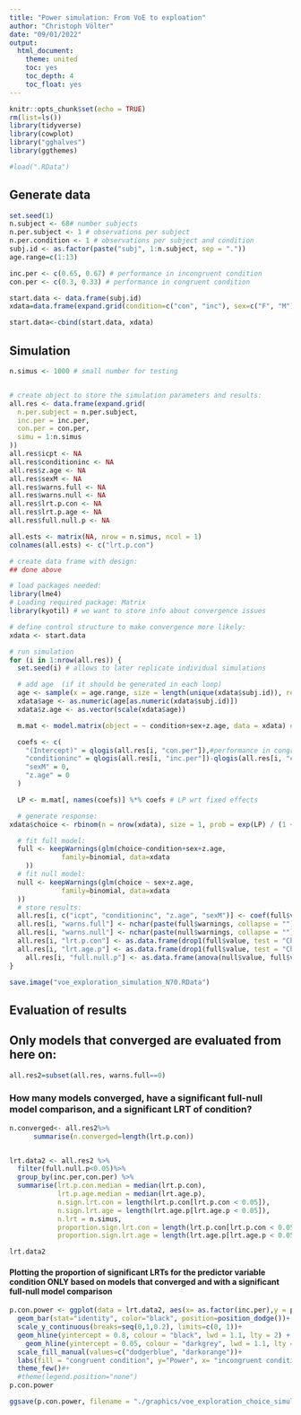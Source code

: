 ```yaml
---
title: "Power simulation: From VoE to exploation"
author: "Christoph Völter"
date: "09/01/2022"
output: 
  html_document:
    theme: united
    toc: yes
    toc_depth: 4
    toc_float: yes
---
```


```r
knitr::opts_chunk$set(echo = TRUE)
rm(list=ls())
library(tidyverse)
library(cowplot)
library("gghalves")
library(ggthemes)

#load(".RData")

```

## Generate data

```r

set.seed(1)
n.subject <- 68# number subjects
n.per.subject <- 1 # observations per subject
n.per.condition <- 1 # observations per subject and condition
subj.id <- as.factor(paste("subj", 1:n.subject, sep = "."))
age.range=c(1:13)

inc.per <- c(0.65, 0.67) # performance in incongruent condition
con.per <- c(0.3, 0.33) # performance in congruent condition

start.data <- data.frame(subj.id)
xdata=data.frame(expand.grid(condition=c("con", "inc"), sex=c("F", "M")))

start.data<-cbind(start.data, xdata)
```


## Simulation

```r
n.simus <- 1000 # small number for testing


# create object to store the simulation parameters and results:
all.res <- data.frame(expand.grid(
  n.per.subject = n.per.subject, 
  inc.per = inc.per,
  con.per = con.per,
  simu = 1:n.simus
))
all.res$icpt <- NA
all.res$conditioninc <- NA
all.res$z.age <- NA
all.res$sexM <- NA
all.res$warns.full <- NA
all.res$warns.null <- NA
all.res$lrt.p.con <- NA
all.res$lrt.p.age <- NA
all.res$full.null.p <- NA

all.ests <- matrix(NA, nrow = n.simus, ncol = 1)
colnames(all.ests) <- c("lrt.p.con")

# create data frame with design:
## done above

# load packages needed:
library(lme4)
# Loading required package: Matrix
library(kyotil) # we want to store info about convergence issues

# define control structure to make convergence more likely:
xdata <- start.data

# run simulation
for (i in 1:nrow(all.res)) {
  set.seed(i) # allows to later replicate individual simulations

  # add age  (if it should be generated in each loop)
  age <- sample(x = age.range, size = length(unique(xdata$subj.id)), replace = T)
  xdata$age <- as.numeric(age[as.numeric(xdata$subj.id)])
  xdata$z.age <- as.vector(scale(xdata$age))

  m.mat <- model.matrix(object = ~ condition+sex+z.age, data = xdata) # create model martix

  coefs <- c(
    "(Intercept)" = qlogis(all.res[i, "con.per"]),#performance in congruent condition
    "conditioninc" = qlogis(all.res[i, "inc.per"])-qlogis(all.res[i, "con.per"]),#performance in incongruent condition
    "sexM" = 0,
    "z.age" = 0
  )

  LP <- m.mat[, names(coefs)] %*% coefs # LP wrt fixed effects

  # generate response:
xdata$choice <- rbinom(n = nrow(xdata), size = 1, prob = exp(LP) / (1 + exp(LP)))

  # fit full model:
  full <- keepWarnings(glm(choice~condition+sex+z.age,
			 family=binomial, data=xdata
    ))
  # fit null model:
  null <- keepWarnings(glm(choice ~ sex+z.age,
			 family=binomial, data=xdata
  ))
  # store results:
  all.res[i, c("icpt", "conditioninc", "z.age", "sexM")] <- coef(full$value)
  all.res[i, "warns.full"] <- nchar(paste(full$warnings, collapse = ""))
  all.res[i, "warns.null"] <- nchar(paste(null$warnings, collapse = ""))
  all.res[i, "lrt.p.con"] <- as.data.frame(drop1(full$value, test = "Chisq"))["condition", "Pr(>Chi)"]
  all.res[i, "lrt.age.p"] <- as.data.frame(drop1(full$value, test = "Chisq"))["z.age", "Pr(>Chi)"]
    all.res[i, "full.null.p"] <- as.data.frame(anova(null$value, full$value, test = "Chisq"))[2, "Pr(>Chi)"]
}

save.image("voe_exploration_simulation_N70.RData")
```

## Evaluation of results 

## Only models that converged are evaluated from here on:  

```r
all.res2=subset(all.res, warns.full==0)
```


### How many models converged, have a significant full-null model comparison, and a significant LRT of condition?  
```r
n.converged<- all.res2%>%
      summarise(n.converged=length(lrt.p.con))


lrt.data2 <- all.res2 %>%
  filter(full.null.p<0.05)%>%
  group_by(inc.per,con.per) %>%
  summarise(lrt.p.con.median = median(lrt.p.con), 
            lrt.p.age.median = median(lrt.age.p),
            n.sign.lrt.con = length(lrt.p.con[lrt.p.con < 0.05]),
            n.sign.lrt.age = length(lrt.age.p[lrt.age.p < 0.05]),
            n.lrt = n.simus,
            proportion.sign.lrt.con = length(lrt.p.con[lrt.p.con < 0.05]) / n.simus,
            proportion.sign.lrt.age = length(lrt.age.p[lrt.age.p < 0.05]) / n.simus)

lrt.data2
```
#### Plotting the proportion of significant LRTs for the predictor variable condition ONLY based on models that converged and with a significant full-null model comparison

```r
p.con.power <- ggplot(data = lrt.data2, aes(x= as.factor(inc.per),y = proportion.sign.lrt.con, fill=as.factor(con.per))) +
  geom_bar(stat="identity", color="black", position=position_dodge())+
  scale_y_continuous(breaks=seq(0,1,0.2), limits=c(0, 1))+
  geom_hline(yintercept = 0.8, colour = "black", lwd = 1.1, lty = 2) +
    geom_hline(yintercept = 0.05, colour = "darkgrey", lwd = 1.1, lty = 4) +
  scale_fill_manual(values=c("dodgerblue", "darkorange"))+
  labs(fill = "congruent condition", y="Power", x= "incongruent condition") +
  theme_few()#+
  #theme(legend.position="none")
p.con.power

ggsave(p.con.power, filename = "./graphics/voe_exploration_choice_simulation_binomial_glm.png", scale = 0.8, height = 5, width = 7)
```
